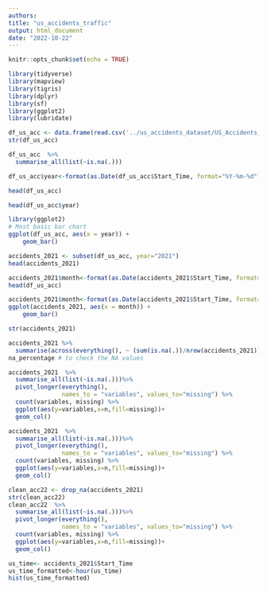 ```yaml
---
authors: 
title: "us_accidents_traffic"
output: html_document
date: "2022-10-22"
---
```


```r
knitr::opts_chunk$set(echo = TRUE)
```

```r
library(tidyverse)
library(mapview)
library(tigris)
library(dplyr)
library(sf)
library(ggplot2)
library(lubridate)
```

```r
df_us_acc <- data.frame(read.csv('../us_accidents_dataset/US_Accidents_Dec21_updated.csv'))
str(df_us_acc)
```

```r
df_us_acc  %>%
  summarise_all(list(~is.na(.)))
```




```r
df_us_acc$year<-format(as.Date(df_us_acc$Start_Time, format="%Y-%m-%d"),"%Y")

```

```r
head(df_us_acc)

```

```r
head(df_us_acc$year)

```
```r
library(ggplot2)
# Most basic bar chart
ggplot(df_us_acc, aes(x = year)) +
    geom_bar()

```



```r

accidents_2021 <- subset(df_us_acc, year="2021")
head(accidents_2021)
```
```r
accidents_2021$month<-format(as.Date(accidents_2021$Start_Time, format="%Y-%m-%d"),"%m")
head(df_us_acc)
```
```r
accidents_2021$month<-format(as.Date(accidents_2021$Start_Time, format="%Y-%m-%d"),"%m")
ggplot(accidents_2021, aes(x = month)) +
    geom_bar() 
```

```r
str(accidents_2021)

accidents_2021 %>% 
  summarise(across(everything(), ~ (sum(is.na(.))/nrow(accidents_2021)) *100  )) %>% pivot_longer(cols = everything(), names_to = "columns", values_to = "NA proportion") %>% arrange(desc(NA)) %>% filter(NA > 0) -> na_percentage
na_percentage # to check the NA values 
```


```r
accidents_2021  %>%
  summarise_all(list(~is.na(.)))%>%
  pivot_longer(everything(),
               names_to = "variables", values_to="missing") %>%
  count(variables, missing) %>%
  ggplot(aes(y=variables,x=n,fill=missing))+
  geom_col()
```

```r

accidents_2021  %>%
  summarise_all(list(~is.na(.)))%>%
  pivot_longer(everything(),
               names_to = "variables", values_to="missing") %>%
  count(variables, missing) %>%
  ggplot(aes(y=variables,x=n,fill=missing))+
  geom_col()

```
```r
clean_acc22 <- drop_na(accidents_2021)
str(clean_acc22)
clean_acc22  %>%
  summarise_all(list(~is.na(.)))%>%
  pivot_longer(everything(),
               names_to = "variables", values_to="missing") %>%
  count(variables, missing) %>%
  ggplot(aes(y=variables,x=n,fill=missing))+
  geom_col()
```

```r
us_time<- accidents_2021$Start_Time
us_time_formatted<-hour(us_time)
hist(us_time_formatted)
```